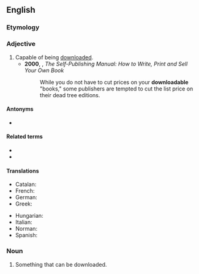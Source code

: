 ==English==

===Etymology===
{{suffix|en|download|able}}

===Adjective===
{{en-adj|-}}

# Capable of being [[download]]ed.
#* '''2000''', {{w|Dan Poynter}}, ''The Self-Publishing Manual: How to Write, Print and Sell Your Own Book''
#*: While you do not have to cut prices on your '''downloadable''' "books," some publishers are tempted to cut the list price on their dead tree editions.

====Antonyms====
* {{l|en|uploadable}}

====Related terms====
* {{l|en|downloadability}}
* {{l|en|downloading}}

====Translations====
{{trans-top|capable of being downloaded}}
* Catalan: {{t|ca|descarregable}}
* French: {{t+|fr|téléchargeable}}
* German: {{t|de|downloadbar}}
* Greek: {{t|el|καταφορτώσιμος}}
{{trans-mid}}
* Hungarian: {{t|hu|letölthető}}
* Italian: {{t|it|scaricabile}}
* Norman: {{t|nrf|dêchèrgeabl'ye}}
* Spanish: {{t|es|descargable}}
{{trans-bottom}}

===Noun===
{{en-noun}}

# Something that can be downloaded.